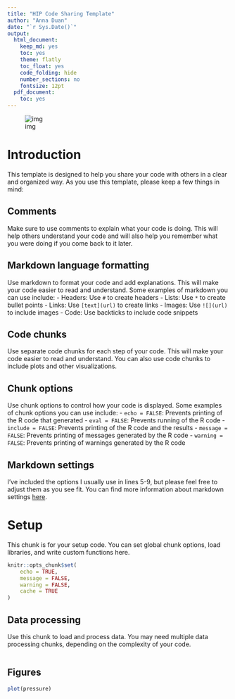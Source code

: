 ```yaml
---
title: "HIP Code Sharing Template"
author: "Anna Duan"
date: "`r Sys.Date()`"
output:
  html_document:
    keep_md: yes
    toc: yes
    theme: flatly
    toc_float: yes
    code_folding: hide
    number_sections: no
    fontsize: 12pt
  pdf_document:
    toc: yes
---
```


![img]("hippies coding.webp")

# Introduction   
This template is designed to help you share your code with others in a clear and organized way. As you use this template, please keep a few things in mind:

## Comments    
Make sure to use comments to explain what your code is doing. This will help others understand your code and will also help you remember what you were doing if you come back to it later.

## Markdown language formatting   
Use markdown to format your code and add explanations. This will make your code easier to read and understand. Some examples of markdown you can use include:
  - Headers: Use `#` to create headers
  - Lists: Use `*` to create bullet points
  - Links: Use `[text](url)` to create links
  - Images: Use `![](url)` to include images
  - Code: Use backticks to include code snippets
  
## Code chunks
Use separate code chunks for each step of your code. This will make your code easier to read and understand. You can also use code chunks to include plots and other visualizations.

## Chunk options  
Use chunk options to control how your code is displayed. Some examples of chunk options you can use include:
  - `echo = FALSE`: Prevents printing of the R code that generated
  - `eval = FALSE`: Prevents running of the R code
  - `include = FALSE`: Prevents printing of the R code and the results
  - `message = FALSE`: Prevents printing of messages generated by the R code
  - `warning = FALSE`: Prevents printing of warnings generated by the R code
  
## Markdown settings  
I've included the options I usually use in lines 5-9, but please feel free to adjust them as you see fit. You can find more information about markdown settings [here](https://rmarkdown.rstudio.com/html_document_format.html).

# Setup  
This chunk is for your setup code. You can set global chunk options, load libraries, and write custom functions here. 
```r
knitr::opts_chunk$set(
	echo = TRUE,
	message = FALSE,
	warning = FALSE,
	cache = TRUE
)

```

## Data processing  
Use this chunk to load and process data. You may need multiple data processing chunks, depending on the complexity of your code. 
```r

```

## Figures

```r
plot(pressure)
```
